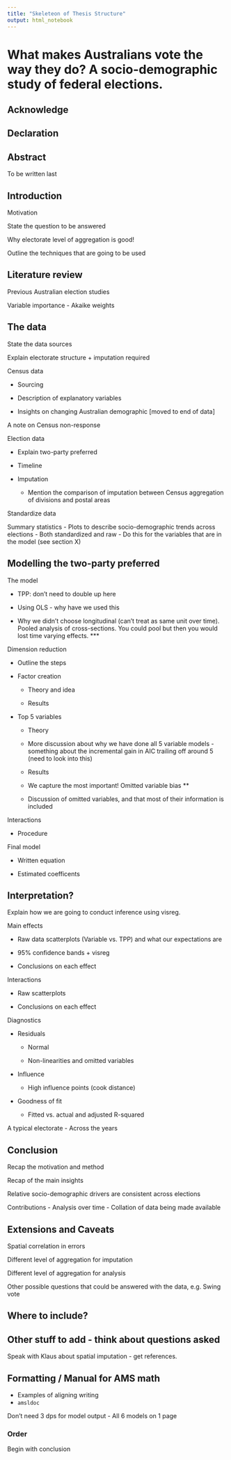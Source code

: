 ```yaml
---
title: "Skeleteon of Thesis Structure"
output: html_notebook
---
```


# What makes Australians vote the way they do? A socio-demographic study of federal elections.

## Acknowledge

## Declaration

## Abstract

To be written last


## Introduction

Motivation

State the question to be answered

Why electorate level of aggregation is good!

Outline the techniques that are going to be used

## Literature review

Previous Australian election studies

Variable importance - Akaike weights


## The data

State the data sources

Explain electorate structure + imputation required

Census data

- Sourcing

- Description of explanatory variables

- Insights on changing Australian demographic [moved to end of data]

A note on Census non-response

Election data

- Explain two-party preferred

- Timeline

- Imputation

  + Mention the comparison of imputation between Census aggregation of divisions and postal areas

Standardize data

Summary statistics
- Plots to describe socio-demographic trends across elections
- Both standardized and raw
- Do this for the variables that are in the model (see section X)


## Modelling the two-party preferred

The model

- TPP: don't need to double up here

- Using OLS - why have we used this

- Why we didn't choose longitudinal (can't treat as same unit over time). Pooled analysis of cross-sections. You could pool but then you would lost time varying effects. ***


Dimension reduction

- Outline the steps

- Factor creation

  + Theory and idea
  
  + Results
  
- Top 5 variables

  + Theory 
  
  + More discussion about why we have done all 5 variable models - something about the incremental gain in AIC trailing off around 5 (need to look into this)
  
  + Results
  
  + We capture the most important! Omitted variable bias ** 
  
  + Discussion of omitted variables, and that most of their information is included

  
Interactions

- Procedure

Final model

- Written equation

- Estimated coefficents

## Interpretation?

Explain how we are going to conduct inference using visreg.

Main effects

- Raw data scatterplots (Variable vs. TPP) and what our expectations are

- 95% confidence bands + visreg

- Conclusions on each effect

Interactions

- Raw scatterplots

- Conclusions on each effect

Diagnostics

- Residuals

  + Normal
  
  + Non-linearities and omitted variables
  
- Influence

  + High influence points (cook distance)
  
- Goodness of fit

  + Fitted vs. actual and adjusted R-squared
  
A typical electorate
- Across the years

## Conclusion

Recap the motivation and method

Recap of the main insights

Relative socio-demographic drivers are consistent across elections

Contributions
- Analysis over time
- Collation of data being made available


## Extensions and Caveats
Spatial correlation in errors

Different level of aggregation for imputation

Different level of aggregation for analysis

Other possible questions that could be answered with the data, e.g. Swing vote


## Where to include?




## Other stuff to add - think about questions asked 

Speak with Klaus about spatial imputation - get references.




## Formatting / Manual for AMS math
- Examples of aligning writing
- `amsldoc`

Don't need 3 dps for model output
- All 6 models on 1 page


### Order

Begin with conclusion
